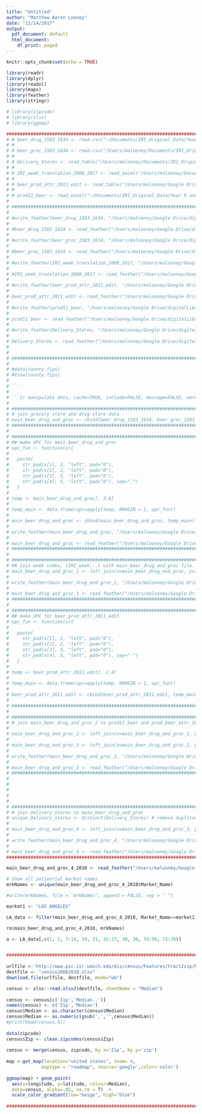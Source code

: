 ```yaml
---
title: "Untitled"
author: "Matthew Aaron Looney"
date: "12/14/2017"
output:
  pdf_document: default
  html_document:
    df_print: paged
---
```


```r
knitr::opts_chunk$set(echo = TRUE)

library(readr)
library(dplyr)
library(readxl)
library(maps)
library(feather)
library(stringr)

# library(zipcode)
# library(xlsx)
# library(ggmap)

```

```r

################################################################################
# # beer_drug_1583_1634 <- read.csv("~/Documents/IRI_Original_Data/Year 10 and 11 DVD/Year10/beer/beer_drug_1583_1634", sep="")
# # 
# # beer_groc_1583_1634 <- read.csv("/Users/malooney/Documents/IRI_Original_Data/Year 10 and 11 DVD/Year10/beer/beer_groc_1583_1634", sep="")
# #    
# # Delivery_Stores <- read_table("/Users/malooney/Documents/IRI_Original_Data/Year 10 and 11 DVD/Year10/beer/Delivery_Stores")
# # 
# # IRI_week_translation_2008_2017 <- read_excel("/Users/malooney/Documents/IRI_Original_Data/Year 10 and 11 DVD/Year10/beer/IRI week translation_2008_2017.xls", col_types = c("numeric", "date", "date", "skip", "skip", "skip"))
# # 
# # beer_prod_attr_2011_edit <- read_table("/Users/malooney/Google Drive/digitalLibrary/*MS_Thesis/MS_Thesis/data/beer_prod_attr_2011_edit")
# # 
# # prod11_beer <- read_excel("~/Documents/IRI_Original_Data/Year 8 and 9 DVD/parsed stub files 2008-2011/prod11_beer.xlsx")
# 
# ################################################################################
# 
# #write_feather(beer_drug_1583_1634, "/Users/malooney/Google Drive/digitalLibrary/*MS_Thesis/MS_Thesis/data/beer_drug_1583_1634_feather")
# 
# #beer_drug_1583_1634 <- read_feather("/Users/malooney/Google Drive/digitalLibrary/*MS_Thesis/MS_Thesis/data/beer_drug_1583_1634_feather")
# 
# #write_feather(beer_groc_1583_1634, "/Users/malooney/Google Drive/digitalLibrary/*MS_Thesis/MS_Thesis/data/beer_groc_1583_1634_feather")
# 
# #beer_groc_1583_1634 <- read_feather("/Users/malooney/Google Drive/digitalLibrary/*MS_Thesis/MS_Thesis/data/beer_groc_1583_1634_feather")
# 
# #write_feather(IRI_week_translation_2008_2017, "/Users/malooney/Google Drive/digitalLibrary/*MS_Thesis/MS_Thesis/data/IRI_week_translation_2008_2017_feather")
# 
# #IRI_week_translation_2008_2017 <- read_feather("/Users/malooney/Google Drive/digitalLibrary/*MS_Thesis/MS_Thesis/data/IRI_week_translation_2008_2017_feather")
# 
# #write_feather(beer_prod_attr_2011_edit, "/Users/malooney/Google Drive/digitalLibrary/*MS_Thesis/MS_Thesis/data/beer_prod_attr_2011_edit_feather")
# 
# beer_prod_attr_2011_edit <- read_feather("/Users/malooney/Google Drive/digitalLibrary/*MS_Thesis/MS_Thesis/data/beer_prod_attr_2011_edit_feather")
# 
# #write_feather(prod11_beer, "/Users/malooney/Google Drive/digitalLibrary/*MS_Thesis/MS_Thesis/data/prod11_beer_feather")
# 
# prod11_beer <- read_feather("/Users/malooney/Google Drive/digitalLibrary/*MS_Thesis/MS_Thesis/data/prod11_beer_feather")
# 
# #write_feather(Delivery_Stores, "/Users/malooney/Google Drive/digitalLibrary/*MS_Thesis/MS_Thesis/data/Delivery_Stores_feather")
# 
# Delivery_Stores <- read_feather("/Users/malooney/Google Drive/digitalLibrary/*MS_Thesis/MS_Thesis/data/Delivery_Stores_feather")
# 
# 
# ################################################################################
# 
# #data(county.fips)
# #View(county.fips)
# 
# ```
# 
# ```{r manipulate data, cache=TRUE, include=FALSE, message=FALSE, warning=FALSE, echo=FALSE}
# 
# ################################################################################
# # join grocery store and drug store data
# main_beer_drug_and_groc <- rbind(beer_drug_1583_1634, beer_groc_1583_1634)
# ################################################################################
# 
# ################################################################################
# ## make UPC for main_beer_drug_and_groc
# upc_fun <- function(x){
# 
#   paste(
#     str_pad(x[1], 2, "left", pad="0"),
#     str_pad(x[2], 2, "left", pad="0"),
#     str_pad(x[3], 5, "left", pad="0"),
#     str_pad(x[4], 5, "left", pad="0"), sep="-")
#   }
# 
# temp <- main_beer_drug_and_groc[, 3:6]
# 
# temp_main <- data.frame(upc=apply(temp, MARGIN = 1, upc_fun))
# 
# main_beer_drug_and_groc <- cbind(main_beer_drug_and_groc, temp_main)
# 
# write_feather(main_beer_drug_and_groc, "/Users/malooney/Google Drive/digitalLibrary/*MS_Thesis/MS_Thesis/data/main_beer_drug_and_groc_feather")
# 
# main_beer_drug_and_groc <- read_feather("/Users/malooney/Google Drive/digitalLibrary/*MS_Thesis/MS_Thesis/data/main_beer_drug_and_groc_feather")
# ################################################################################
# 
# ################################################################################
# ## join week codes, (IRI_week...) with main_beer_drug_and_groc file.
# main_beer_drug_and_groc_1 <- left_join(x=main_beer_drug_and_groc, y=IRI_week_translation_2008_2017, by=c("WEEK" = "IRI Week"))
# 
# write_feather(main_beer_drug_and_groc_1, "/Users/malooney/Google Drive/digitalLibrary/*MS_Thesis/MS_Thesis/data/main_beer_drug_and_groc_1_feather")
# 
# main_beer_drug_and_groc_1 <- read_feather("/Users/malooney/Google Drive/digitalLibrary/*MS_Thesis/MS_Thesis/data/main_beer_drug_and_groc_1_feather")
# ################################################################################
# 
# ################################################################################
# ## make UPC for beer_prod_attr_2011_edit
# upc_fun <- function(x){
# 
#   paste(
#     str_pad(x[1], 2, "left", pad="0"),
#     str_pad(x[2], 2, "left", pad="0"),
#     str_pad(x[3], 5, "left", pad="0"),
#     str_pad(x[4], 5, "left", pad="0"), sep="-")
#   }
# 
# temp <- beer_prod_attr_2011_edit[, 1:4]
# 
# temp_main <- data.frame(upc=apply(temp, MARGIN = 1, upc_fun))
# 
# beer_prod_attr_2011_edit <- cbind(beer_prod_attr_2011_edit, temp_main)
# 
# ################################################################################
# 
# ################################################################################
# # join main_beer_drug_and_groc_2 to prod11_beer and prod_beer_attr_2011_edit
# 
# main_beer_drug_and_groc_2 <- left_join(x=main_beer_drug_and_groc_1, y=beer_prod_attr_2011_edit, by=c("upc" = "upc"))
# 
# main_beer_drug_and_groc_3 <- left_join(x=main_beer_drug_and_groc_2, y=prod11_beer, by=c("upc" = "UPC"))
# 
# write_feather(main_beer_drug_and_groc_3, "/Users/malooney/Google Drive/digitalLibrary/*MS_Thesis/MS_Thesis/data/main_beer_drug_and_groc_3_feather")
# 
# main_beer_drug_and_groc_3 <- read_feather("/Users/malooney/Google Drive/digitalLibrary/*MS_Thesis/MS_Thesis/data/main_beer_drug_and_groc_3_feather")
# ################################################################################
# 
# 
# 
# 
# 
# ################################################################################
# # join Delivery_Stores to main_beer_drug_and_groc
# unique_Delivery_stores <- distinct(Delivery_Stores) # remove duplicate IRI_Key numbers
# 
# main_beer_drug_and_groc_4 <- left_join(x=main_beer_drug_and_groc_3, y=unique_Delivery_stores, by="IRI_KEY")
# 
# write_feather(main_beer_drug_and_groc_4, "/Users/malooney/Google Drive/digitalLibrary/*MS_Thesis/MS_Thesis/data/main_beer_drug_and_groc_4_feather")
# 
# main_beer_drug_and_groc_4 <- read_feather("/Users/malooney/Google Drive/digitalLibrary/*MS_Thesis/MS_Thesis/data/main_beer_drug_and_groc_4_feather")
################################################################################

main_beer_drug_and_groc_4_2010 <- read_feather("/Users/malooney/Google Drive/digitalLibrary/*MS_Thesis/MS_Thesis/data/main_beer_drug_and_groc_4_feather")

# Show all potiential market names
mrkNames <- unique(main_beer_drug_and_groc_4_2010$Market_Name)

#write(mrkNames, file = "mrkNames", append = FALSE, sep = " ")

market1 <- "LOS ANGELES"

LA_data <- filter(main_beer_drug_and_groc_4_2010, Market_Name==market1)

rm(main_beer_drug_and_groc_4_2010, mrkNames)

a <- LA_data[,c(1, 2, 7:14, 19, 21, 25:27, 30, 36, 53:56, 71:76)]



```















```r
################################################################################
   
urlfile <-'http://www.psc.isr.umich.edu/dis/census/Features/tract2zip/MedianZIP-3.xlsx'
destfile <- "census20062010.xlsx"
download.file(urlfile, destfile, mode="wb")

census <- xlsx::read.xlsx2(destfile, sheetName = "Median")
   
census <- census[c('Zip','Median..')]
names(census) <- c('Zip','Median')
census$Median <- as.character(census$Median)
census$Median <- as.numeric(gsub(',','',census$Median))
#print(head(census,5))
   
data(zipcode)
census$Zip <- clean.zipcodes(census$Zip)
   
census <- merge(census, zipcode, by.x='Zip', by.y='zip')
   
map <-get_map(location="united states", zoom= 4,
             maptype = "roadmap", source='google',color='color')
   
ggmap(map) + geom_point(
  aes(x=longitude, y=latitude, colour=Median), 
  data=census, alpha=.05, na.rm = T)  + 
  scale_color_gradient(low="beige", high="blue")
   
################################################################################
```

